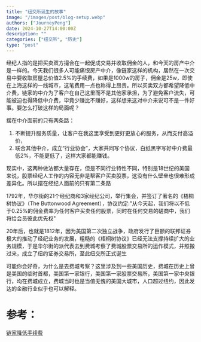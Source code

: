 ```yaml
---
title: "纽交所诞生的故事"
image: "/images/post/blog-setup.webp"
authors: ["JourneyPeng"]
date: 2024-10-27T14:00:00Z
description: ""
categories: ["纽交所", "历史"]
type: "post"
---
```


经纪人指的是把买卖双方撮合在一起促成交易并收取佣金的人，和今天的房产中介是一样的。今天我们很多人可能痛恨房产中介，像链家这样的机构，居然在一次交易中要收取房屋总价值2.5%的手续费，如果是1000w的房子，佣金是25w，即使在上海这样的一线城市，这笔费用一点也称得上昂贵。所以买卖双方都希望降低中介费，链家的中介为了客户在自己这里而不是其他家承担，为了避免客户流失，可能被迫也得降低中介费，毕竟少赚比不赚好，这样想来这对中介来说可不是一件好事。要怎么打破这样的局面呢？

摆在中介面前的只有两条路：
1. 不断提升服务质量，让客户在我这里享受到更好更放心的服务，从而支付高溢价，
2. 联合其他中介，成立“行业协会”，大家共同写个协议，白纸黑字写好中介费最低2%，不能更低了，这样大家都能赚钱。

现实中，这两种做法都大量存在，但是不同行业特性不同，特别是18世纪的美国来说，股票经纪人工作的内容无非是帮客户买卖股票，这没有什么壁垒也很难形成差异化。所以摆在经纪人面前的只有第二条路

1792年，华尔街的21个经纪商和3家经纪公司，举行集会，并签订了著名的《梧桐树协议》（The Buttonwood Agreement），协议约定:"从今天起，我们将以不低于0.25%的佣金费率为任何客户买卖任何股票，同时在任何交易的磋商中，我们将给会员彼此优先权"

20年后，也就是1812年，因为美国第二次独立战争，政府发行了巨额的联邦证券极大的推动了经纪业务的发展，粗糙的《梧桐树协议》已经无法支撑持续扩大的业务规模，于是华尔街的派代表去到费城考察了费城股票交易所的运作模式，并照搬过来，成立了纽约证券交易所，至此纽交所正式诞生

可能你会好奇，为什么是去费城考察？这里涉及到一些美国历史，费城在历史上曾是美国的临时首都，美国第一家银行，美国第一家股票交易所，美国第一家中央银行，均在费城成立，费城当时也是当值无愧的美国大城市，人口超过纽约，因此发达的金融行业似乎也可以解释。


# 参考：
[链家降低手续费](https://36kr.com/p/2450037897386121)


